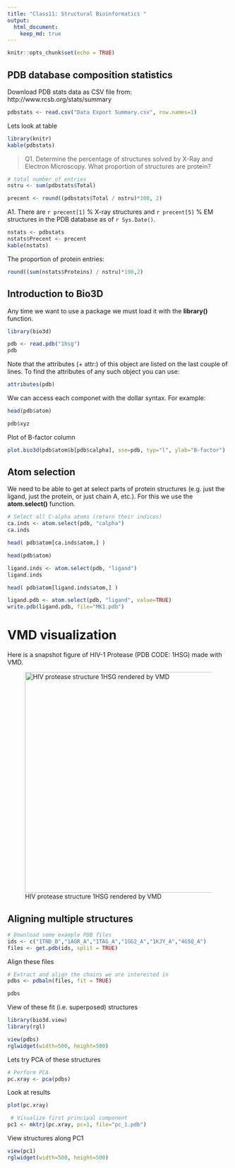 ```yaml
---
title: "Class11: Structural Bioinformatics "
output: 
  html_document:
    keep_md: true
---
```


```r
knitr::opts_chunk$set(echo = TRUE)
```

## PDB database composition statistics

Download PDB stats data as CSV file from: http://www.rcsb.org/stats/summary

```r
pdbstats <- read.csv("Data Export Summary.csv", row.names=1)
```

Lets look at table
```r
library(knitr)
kable(pdbstats)
```

> Q1. Determine the percentage of structures solved by X-Ray and Electron Microscopy. What proportion of structures are protein?

```r
# total number of entries
nstru <- sum(pdbstats$Total)

precent <- round((pdbstats$Total / nstru)*100, 2)
```

A1. There are `r precent[1]` % X-ray structures and `r precent[5]` % EM structures in the PDB database as of `r Sys.Date()`.

```r
nstats <- pdbstats
nstats$Precent <- precent
kable(nstats)
```


The proportion of protein entries:
```r
round((sum(nstats$Proteins) / nstru)*100,2)
```

## Introduction to Bio3D

Any time we want to use a package we must load it with the **library()** function.

```r
library(bio3d)
```

```r
pdb <- read.pdb("1hsg")
pdb
```


Note that the attributes (+ attr:) of this object are listed on the last couple of lines. To find the attributes of any such object you can use:

```r
attributes(pdb)
```

Ww can access each componet with the dollar syntax. For example:

```r
head(pdb$atom)
```

```r
pdb$xyz
```

Plot of B-factor column

```r
plot.bio3d(pdb$atom$b[pdb$calpha], sse=pdb, typ="l", ylab="B-factor")
```

## Atom selection

We need to be able to get at select parts of protein structures (e.g. just the ligand, just the protein, or just chain A, etc.). For this we use the **atom.select()** function.

```r
# Select all C-alpha atoms (return their indices)
ca.inds <- atom.select(pdb, "calpha")
ca.inds
```

```r
head( pdb$atom[ca.inds$atom,] )
```

```r
head(pdb$atom)
```


```r

ligand.inds <- atom.select(pdb, "ligand")
ligand.inds
```


```r
head( pdb$atom[ligand.inds$atom,] )
```



```r
ligand.pdb <- atom.select(pdb, "ligand", value=TRUE)
write.pdb(ligand.pdb, file="MK1.pdb")
```

# VMD visualization

Here is a snapshot figure of HIV-1 Protease (PDB CODE: 1HSG) made with VMD.

![HIV protease structure 1HSG rendered by VMD](vmd.png){width=500px}


## Aligning multiple structures

```r
# Download some example PDB files
ids <- c("1TND_B","1AGR_A","1TAG_A","1GG2_A","1KJY_A","4G5Q_A")
files <- get.pdb(ids, split = TRUE)
```

Align these files

```r
# Extract and align the chains we are interested in
pdbs <- pdbaln(files, fit = TRUE)
```

```r
pdbs
```

View of these fit (i.e. superposed) structures
```r
library(bio3d.view)
library(rgl)

view(pdbs)
rglwidget(width=500, height=500)
```


Lets try PCA of these structures

```r
# Perform PCA
pc.xray <- pca(pdbs)

```

Look at results

```r
plot(pc.xray)
```

```r
 # Visualize first principal component
pc1 <- mktrj(pc.xray, pc=1, file="pc_1.pdb")
```

View structures along PC1

```r
view(pc1)
rglwidget(width=500, height=500)
```



